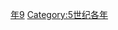 {{Catnav|頁面分類|历史|歷史時代|年|5世纪各年}}

{{catmore}}

[[Category:450年代|年9]]
[[Category:5世纪各年|Category:5世纪各年]]